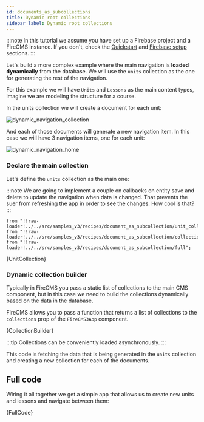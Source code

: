 ```yaml
---
id: documents_as_subcollections
title: Dynamic root collections
sidebar_label: Dynamic root collections
---
```


:::note
In this tutorial we assume you have set up a Firebase project and a FireCMS
instance. If you don't, check the [Quickstart](customization_quickstart.mdx) and
[Firebase setup](firebase_setup.md) sections.
:::

Let's build a more complex example where the main navigation is **loaded dynamically** from
the database. We will use the `units` collection as the one for generating the
rest of the navigation.

For this example we will have `Units` and `Lessons` as the main content types,
imagine we are modeling the structure for a course.

In the units collection we will create a document for each unit:

![dynamic_navigation_collection](/img/recipes/dynamic_navigation_collection.png)

And each of those documents will generate a new navigation item. In this case
we will have 3 navigation items, one for each unit:

![dynamic_navigation_home](/img/recipes/dynamic_navigation_home.png)


### Declare the main collection

Let's define the `units` collection as the main one:

:::note
We are going to implement a couple on callbacks on entity save and delete to
update the navigation when data is changed.
That prevents the suer from refreshing the app in order to see the changes.
How cool is that?
:::

    from "!!raw-loader!../../src/samples_v3/recipes/document_as_subcollection/unit_collection";
    from "!!raw-loader!../../src/samples_v3/recipes/document_as_subcollection/collection_builder";
    from "!!raw-loader!../../src/samples_v3/recipes/document_as_subcollection/full";

<CodeBlock language="tsx">{UnitCollection}</CodeBlock>


### Dynamic collection builder

Typically in FireCMS you pass a static list of collections to the main CMS
component, but in this case we need to build the collections dynamically based
on the data in the database.

FireCMS allows you to pass a function that returns a list of collections to the
`collections` prop of the `FireCMS3App` component.

<CodeBlock language="tsx">{CollectionBuilder}</CodeBlock>

:::tip
Collections can be conveniently loaded asynchronously.
:::

This code is fetching the data that is being generated in the `units` collection
and creating a new collection for each of the documents.


## Full code

Wiring it all together we get a simple app that allows us to create new units
and lessons and navigate between them:

<CodeBlock language="tsx">{FullCode}</CodeBlock>
